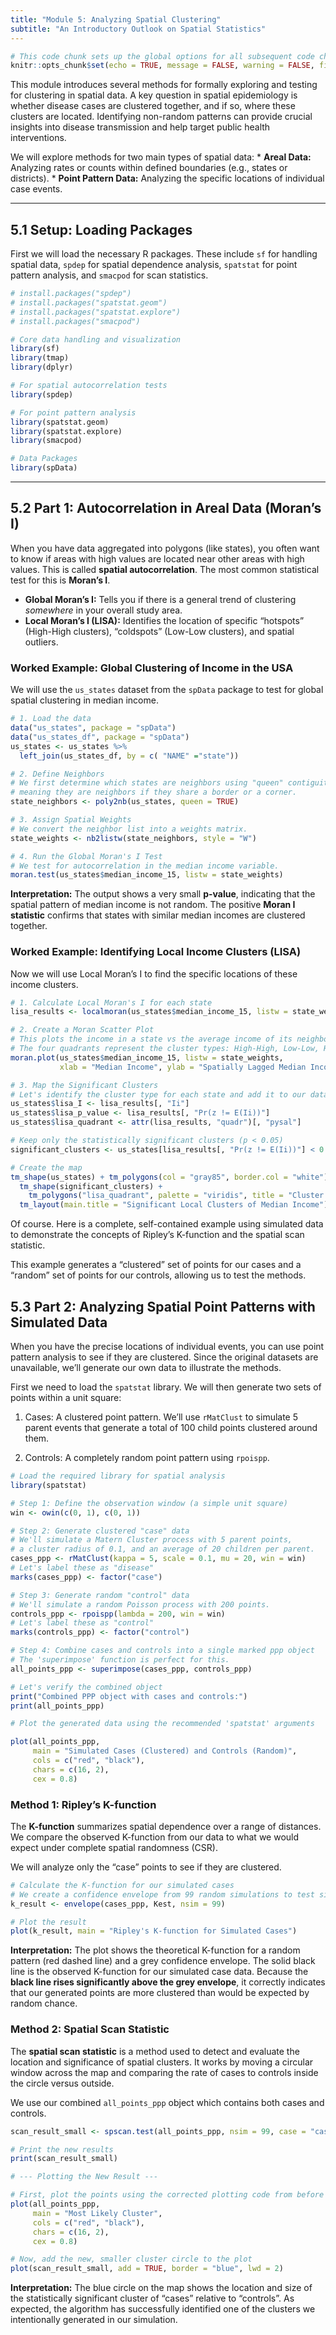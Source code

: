 ```yaml
---
title: "Module 5: Analyzing Spatial Clustering"
subtitle: "An Introductory Outlook on Spatial Statistics"
---
```


```r
# This code chunk sets up the global options for all subsequent code chunks.
knitr::opts_chunk$set(echo = TRUE, message = FALSE, warning = FALSE, fig.align='center')
```

This module introduces several methods for formally exploring and testing for clustering in spatial data. A key question in spatial epidemiology is whether disease cases are clustered together, and if so, where these clusters are located. Identifying non-random patterns can provide crucial insights into disease transmission and help target public health interventions.

We will explore methods for two main types of spatial data:
* **Areal Data:** Analyzing rates or counts within defined boundaries (e.g., states or districts).
* **Point Pattern Data:** Analyzing the specific locations of individual case events.

---

## 5.1 Setup: Loading Packages

First we will load the necessary R packages. These include `sf` for handling spatial data, `spdep` for spatial dependence analysis, `spatstat` for point pattern analysis, and `smacpod` for scan statistics.

```r
# install.packages("spdep")
# install.packages("spatstat.geom")
# install.packages("spatstat.explore")
# install.packages("smacpod")
```

```r
# Core data handling and visualization
library(sf)
library(tmap)
library(dplyr)

# For spatial autocorrelation tests
library(spdep)

# For point pattern analysis
library(spatstat.geom)
library(spatstat.explore)
library(smacpod)

# Data Packages
library(spData)
```

---
## 5.2 Part 1: Autocorrelation in Areal Data (Moran's I)

When you have data aggregated into polygons (like states), you often want to know if areas with high values are located near other areas with high values. This is called **spatial autocorrelation**. The most common statistical test for this is **Moran's I**.

* **Global Moran's I:** Tells you if there is a general trend of clustering *somewhere* in your overall study area.
* **Local Moran's I (LISA):** Identifies the location of specific "hotspots" (High-High clusters), "coldspots" (Low-Low clusters), and spatial outliers.

### Worked Example: Global Clustering of Income in the USA

We will use the `us_states` dataset from the `spData` package to test for global spatial clustering in median income.

```r
# 1. Load the data
data("us_states", package = "spData") 
data("us_states_df", package = "spData") 
us_states <- us_states %>% 
  left_join(us_states_df, by = c( "NAME" ="state"))

# 2. Define Neighbors
# We first determine which states are neighbors using "queen" contiguity,
# meaning they are neighbors if they share a border or a corner.
state_neighbors <- poly2nb(us_states, queen = TRUE)

# 3. Assign Spatial Weights
# We convert the neighbor list into a weights matrix.
state_weights <- nb2listw(state_neighbors, style = "W")

# 4. Run the Global Moran's I Test
# We test for autocorrelation in the median income variable.
moran.test(us_states$median_income_15, listw = state_weights)
```
**Interpretation:** The output shows a very small **p-value**, indicating that the spatial pattern of median income is not random. The positive **Moran I statistic** confirms that states with similar median incomes are clustered together.

### Worked Example: Identifying Local Income Clusters (LISA)

Now we will use Local Moran's I to find the specific locations of these income clusters.

```r
# 1. Calculate Local Moran's I for each state
lisa_results <- localmoran(us_states$median_income_15, listw = state_weights)

# 2. Create a Moran Scatter Plot
# This plots the income in a state vs the average income of its neighbors.
# The four quadrants represent the cluster types: High-High, Low-Low, High-Low, Low-High.
moran.plot(us_states$median_income_15, listw = state_weights,
           xlab = "Median Income", ylab = "Spatially Lagged Median Income")

# 3. Map the Significant Clusters
# Let's identify the cluster type for each state and add it to our data.
us_states$lisa_I <- lisa_results[, "Ii"]
us_states$lisa_p_value <- lisa_results[, "Pr(z != E(Ii))"]
us_states$lisa_quadrant <- attr(lisa_results, "quadr")[, "pysal"]

# Keep only the statistically significant clusters (p < 0.05)
significant_clusters <- us_states[lisa_results[, "Pr(z != E(Ii))"] < 0.05, ]

# Create the map
tm_shape(us_states) + tm_polygons(col = "gray85", border.col = "white") +
  tm_shape(significant_clusters) +
    tm_polygons("lisa_quadrant", palette = "viridis", title = "Cluster Type") +
  tm_layout(main.title = "Significant Local Clusters of Median Income")
```
Of course. Here is a complete, self-contained example using simulated data to demonstrate the concepts of Ripley's K-function and the spatial scan statistic.

This example generates a "clustered" set of points for our cases and a "random" set of points for our controls, allowing us to test the methods.


## 5.3 Part 2: Analyzing Spatial Point Patterns with Simulated Data

When you have the precise locations of individual events, you can use point pattern analysis to see if they are clustered. Since the original datasets are unavailable, we'll generate our own data to illustrate the methods.

First we need to load the `spatstat` library. We will then generate two sets of points within a unit square:

1.  Cases: A clustered point pattern. We'll use `rMatClust` to simulate 5 parent events that generate a total of 100 child points clustered around them.

2.  Controls: A completely random point pattern using `rpoispp`.

```r
# Load the required library for spatial analysis
library(spatstat)

# Step 1: Define the observation window (a simple unit square)
win <- owin(c(0, 1), c(0, 1))

# Step 2: Generate clustered "case" data
# We'll simulate a Matern Cluster process with 5 parent points,
# a cluster radius of 0.1, and an average of 20 children per parent.
cases_ppp <- rMatClust(kappa = 5, scale = 0.1, mu = 20, win = win)
# Let's label these as "disease"
marks(cases_ppp) <- factor("case")

# Step 3: Generate random "control" data
# We'll simulate a random Poisson process with 200 points.
controls_ppp <- rpoispp(lambda = 200, win = win)
# Let's label these as "control"
marks(controls_ppp) <- factor("control")

# Step 4: Combine cases and controls into a single marked ppp object
# The 'superimpose' function is perfect for this.
all_points_ppp <- superimpose(cases_ppp, controls_ppp)

# Let's verify the combined object
print("Combined PPP object with cases and controls:")
print(all_points_ppp)

# Plot the generated data using the recommended 'spatstat' arguments

plot(all_points_ppp,
     main = "Simulated Cases (Clustered) and Controls (Random)",
     cols = c("red", "black"),   
     chars = c(16, 2),           
     cex = 0.8)
```

### Method 1: Ripley's K-function

The **K-function** summarizes spatial dependence over a range of distances. We compare the observed K-function from our data to what we would expect under complete spatial randomness (CSR).

We will analyze only the "case" points to see if they are clustered.

```r
# Calculate the K-function for our simulated cases
# We create a confidence envelope from 99 random simulations to test significance.
k_result <- envelope(cases_ppp, Kest, nsim = 99)

# Plot the result
plot(k_result, main = "Ripley's K-function for Simulated Cases")
```
**Interpretation:** The plot shows the theoretical K-function for a random pattern (red dashed line) and a grey confidence envelope. The solid black line is the observed K-function for our simulated case data. Because the **black line rises significantly above the grey envelope**, it correctly indicates that our generated points are more clustered than would be expected by random chance.


### Method 2: Spatial Scan Statistic

The **spatial scan statistic** is a method used to detect and evaluate the location and significance of spatial clusters. It works by moving a circular window across the map and comparing the rate of cases to controls inside the circle versus outside.

We use our combined `all_points_ppp` object which contains both cases and controls.

```r
scan_result_small <- spscan.test(all_points_ppp, nsim = 99, case = "case", maxd = 0.1)

# Print the new results
print(scan_result_small)

# --- Plotting the New Result ---

# First, plot the points using the corrected plotting code from before
plot(all_points_ppp,
     main = "Most Likely Cluster",
     cols = c("red", "black"),
     chars = c(16, 2),
     cex = 0.8)

# Now, add the new, smaller cluster circle to the plot
plot(scan_result_small, add = TRUE, border = "blue", lwd = 2)
```
**Interpretation:** The blue circle on the map shows the location and size of the statistically significant cluster of "cases" relative to "controls". As expected, the algorithm has successfully identified one of the clusters we intentionally generated in our simulation.
